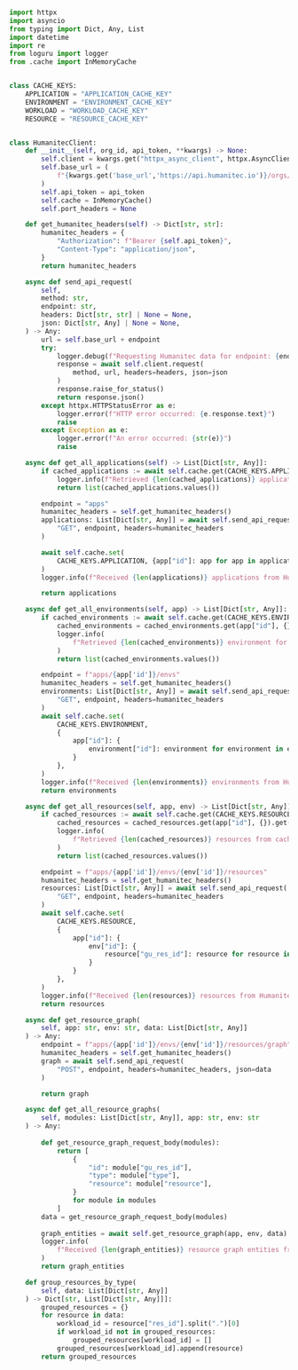 ```python showLineNumbers title="humanitec_client.py"

import httpx
import asyncio
from typing import Dict, Any, List
import datetime
import re
from loguru import logger
from .cache import InMemoryCache


class CACHE_KEYS:
    APPLICATION = "APPLICATION_CACHE_KEY"
    ENVIRONMENT = "ENVIRONMENT_CACHE_KEY"
    WORKLOAD = "WORKLOAD_CACHE_KEY"
    RESOURCE = "RESOURCE_CACHE_KEY"


class HumanitecClient:
    def __init__(self, org_id, api_token, **kwargs) -> None:
        self.client = kwargs.get("httpx_async_client", httpx.AsyncClient())
        self.base_url = (
            f"{kwargs.get('base_url','https://api.humanitec.io')}/orgs/{org_id}/"
        )
        self.api_token = api_token
        self.cache = InMemoryCache()
        self.port_headers = None

    def get_humanitec_headers(self) -> Dict[str, str]:
        humanitec_headers = {
            "Authorization": f"Bearer {self.api_token}",
            "Content-Type": "application/json",
        }
        return humanitec_headers

    async def send_api_request(
        self,
        method: str,
        endpoint: str,
        headers: Dict[str, str] | None = None,
        json: Dict[str, Any] | None = None,
    ) -> Any:
        url = self.base_url + endpoint
        try:
            logger.debug(f"Requesting Humanitec data for endpoint: {endpoint}")
            response = await self.client.request(
                method, url, headers=headers, json=json
            )
            response.raise_for_status()
            return response.json()
        except httpx.HTTPStatusError as e:
            logger.error(f"HTTP error occurred: {e.response.text}")
            raise
        except Exception as e:
            logger.error(f"An error occurred: {str(e)}")
            raise

    async def get_all_applications(self) -> List[Dict[str, Any]]:
        if cached_applications := await self.cache.get(CACHE_KEYS.APPLICATION):
            logger.info(f"Retrieved {len(cached_applications)} applications from cache")
            return list(cached_applications.values())

        endpoint = "apps"
        humanitec_headers = self.get_humanitec_headers()
        applications: List[Dict[str, Any]] = await self.send_api_request(
            "GET", endpoint, headers=humanitec_headers
        )

        await self.cache.set(
            CACHE_KEYS.APPLICATION, {app["id"]: app for app in applications}
        )
        logger.info(f"Received {len(applications)} applications from Humanitec")

        return applications

    async def get_all_environments(self, app) -> List[Dict[str, Any]]:
        if cached_environments := await self.cache.get(CACHE_KEYS.ENVIRONMENT):
            cached_environments = cached_environments.get(app["id"], {})
            logger.info(
                f"Retrieved {len(cached_environments)} environment for {app['id']} from cache"
            )
            return list(cached_environments.values())

        endpoint = f"apps/{app['id']}/envs"
        humanitec_headers = self.get_humanitec_headers()
        environments: List[Dict[str, Any]] = await self.send_api_request(
            "GET", endpoint, headers=humanitec_headers
        )
        await self.cache.set(
            CACHE_KEYS.ENVIRONMENT,
            {
                app["id"]: {
                    environment["id"]: environment for environment in environments
                }
            },
        )
        logger.info(f"Received {len(environments)} environments from Humanitec")
        return environments

    async def get_all_resources(self, app, env) -> List[Dict[str, Any]]:
        if cached_resources := await self.cache.get(CACHE_KEYS.RESOURCE):
            cached_resources = cached_resources.get(app["id"], {}).get(env["id"], {})
            logger.info(
                f"Retrieved {len(cached_resources)} resources from cache for app {app['id']} and env {env['id']}"
            )
            return list(cached_resources.values())

        endpoint = f"apps/{app['id']}/envs/{env['id']}/resources"
        humanitec_headers = self.get_humanitec_headers()
        resources: List[Dict[str, Any]] = await self.send_api_request(
            "GET", endpoint, headers=humanitec_headers
        )
        await self.cache.set(
            CACHE_KEYS.RESOURCE,
            {
                app["id"]: {
                    env["id"]: {
                        resource["gu_res_id"]: resource for resource in resources
                    }
                }
            },
        )
        logger.info(f"Received {len(resources)} resources from Humanitec")
        return resources

    async def get_resource_graph(
        self, app: str, env: str, data: List[Dict[str, Any]]
    ) -> Any:
        endpoint = f"apps/{app['id']}/envs/{env['id']}/resources/graph"
        humanitec_headers = self.get_humanitec_headers()
        graph = await self.send_api_request(
            "POST", endpoint, headers=humanitec_headers, json=data
        )

        return graph

    async def get_all_resource_graphs(
        self, modules: List[Dict[str, Any]], app: str, env: str
    ) -> Any:
        
        def get_resource_graph_request_body(modules):
            return [
                {
                    "id": module["gu_res_id"],
                    "type": module["type"],
                    "resource": module["resource"],
                }
                for module in modules
            ]
        data = get_resource_graph_request_body(modules)
        
        graph_entities = await self.get_resource_graph(app, env, data)
        logger.info(
            f"Received {len(graph_entities)} resource graph entities from app: {app['id']} and env: {env['id']} using data: {data}"
        )
        return graph_entities

    def group_resources_by_type(
        self, data: List[Dict[str, Any]]
    ) -> Dict[str, List[Dict[str, Any]]]:
        grouped_resources = {}
        for resource in data:
            workload_id = resource["res_id"].split(".")[0]
            if workload_id not in grouped_resources:
                grouped_resources[workload_id] = []
            grouped_resources[workload_id].append(resource)
        return grouped_resources
```